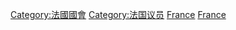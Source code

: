 [[Category:法國國會|Category:法國國會]]
[[Category:法国议员|Category:法国议员]]
[[Category:各国国会议员|France]]
[[Category:两院制国会议员|France]]